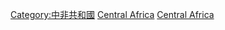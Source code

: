 [[Category:中非共和國|Category:中非共和國]]
[[Category:非洲各國機場|Central Africa]]
[[Category:各國機場|Central Africa]]